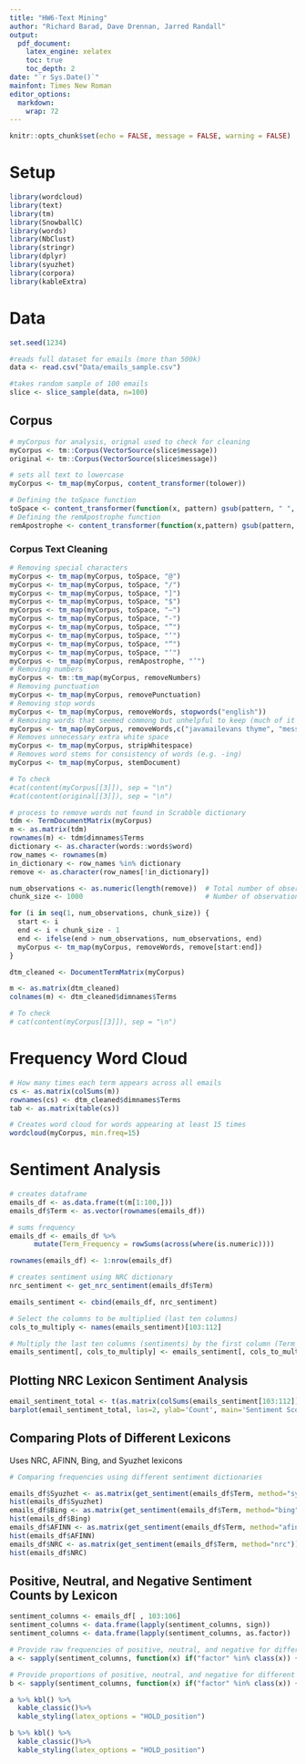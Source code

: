 ```yaml
---
title: "HW6-Text Mining"
author: "Richard Barad, Dave Drennan, Jarred Randall"
output:
  pdf_document:
    latex_engine: xelatex
    toc: true
    toc_depth: 2
date: "`r Sys.Date()`"
mainfont: Times New Roman
editor_options: 
  markdown: 
    wrap: 72
---
```


```r
knitr::opts_chunk$set(echo = FALSE, message = FALSE, warning = FALSE)
```

# Setup

```r
library(wordcloud)
library(text)
library(tm)
library(SnowballC)
library(words)
library(NbClust)
library(stringr)
library(dplyr)
library(syuzhet)
library(corpora)
library(kableExtra)

```

# Data

```r
set.seed(1234)

#reads full dataset for emails (more than 500k)
data <- read.csv("Data/emails_sample.csv")

#takes random sample of 100 emails
slice <- slice_sample(data, n=100)

```

## Corpus

```r
# myCorpus for analysis, orignal used to check for cleaning 
myCorpus <- tm::Corpus(VectorSource(slice$message))
original <- tm::Corpus(VectorSource(slice$message))

# sets all text to lowercase
myCorpus <- tm_map(myCorpus, content_transformer(tolower))
```

```r
# Defining the toSpace function
toSpace <- content_transformer(function(x, pattern) gsub(pattern, " ", x))
# Defining the remApostrophe function
remApostrophe <- content_transformer(function(x,pattern) gsub(pattern, "", x))
```

### Corpus Text Cleaning

```r
# Removing special characters
myCorpus <- tm_map(myCorpus, toSpace, "@")
myCorpus <- tm_map(myCorpus, toSpace, "/")
myCorpus <- tm_map(myCorpus, toSpace, "]")
myCorpus <- tm_map(myCorpus, toSpace, "$")
myCorpus <- tm_map(myCorpus, toSpace, "—")
myCorpus <- tm_map(myCorpus, toSpace, "‐")
myCorpus <- tm_map(myCorpus, toSpace, "”")
myCorpus <- tm_map(myCorpus, toSpace, "‘")
myCorpus <- tm_map(myCorpus, toSpace, "“")
myCorpus <- tm_map(myCorpus, toSpace, "‘")
myCorpus <- tm_map(myCorpus, remApostrophe, "’")
# Removing numbers
myCorpus <- tm::tm_map(myCorpus, removeNumbers)
# Removing punctuation
myCorpus <- tm_map(myCorpus, removePunctuation)
# Removing stop words
myCorpus <- tm_map(myCorpus, removeWords, stopwords("english"))
# Removing words that seemed commong but unhelpful to keep (much of it is email header)
myCorpus <- tm_map(myCorpus, removeWords,c("javamailevans thyme", "messageid", "date", "subject", "mimeversion", "contenttype text plain charsetusascii", "contenttransferencoding bit", "xfrom", "xto", "xcc", "xbcc", "xfolder", "xorigin", "xfilename", "enroncom", "hou ect ect", "cc", "bcc"))
# Removes unnecessary extra white space
myCorpus <- tm_map(myCorpus, stripWhitespace)
# Removes word stems for consistency of words (e.g. -ing)
myCorpus <- tm_map(myCorpus, stemDocument)

# To check
#cat(content(myCorpus[[3]]), sep = "\n")
#cat(content(original[[3]]), sep = "\n")

# process to remove words not found in Scrabble dictionary
tdm <- TermDocumentMatrix(myCorpus)
m <- as.matrix(tdm)
rownames(m) <- tdm$dimnames$Terms
dictionary <- as.character(words::words$word)
row_names <- rownames(m)
in_dictionary <- row_names %in% dictionary
remove <- as.character(row_names[!in_dictionary])

num_observations <- as.numeric(length(remove))  # Total number of observations
chunk_size <- 1000                              # Number of observations to display at a time

for (i in seq(1, num_observations, chunk_size)) {
  start <- i
  end <- i + chunk_size - 1
  end <- ifelse(end > num_observations, num_observations, end)
  myCorpus <- tm_map(myCorpus, removeWords, remove[start:end])  
}

dtm_cleaned <- DocumentTermMatrix(myCorpus)

m <- as.matrix(dtm_cleaned)
colnames(m) <- dtm_cleaned$dimnames$Terms

# To check
# cat(content(myCorpus[[3]]), sep = "\n")

```

# Frequency Word Cloud

```r
# How many times each term appears across all emails
cs <- as.matrix(colSums(m))             
rownames(cs) <- dtm_cleaned$dimnames$Terms
tab <- as.matrix(table(cs))

# Creates word cloud for words appearing at least 15 times
wordcloud(myCorpus, min.freq=15)


```

# Sentiment Analysis

```r

# creates dataframe
emails_df <- as.data.frame(t(m[1:100,]))
emails_df$Term <- as.vector(rownames(emails_df))

# sums frequency
emails_df <- emails_df %>% 
      mutate(Term_Frequency = rowSums(across(where(is.numeric))))

rownames(emails_df) <- 1:nrow(emails_df)

# creates sentiment using NRC dictionary
nrc_sentiment <- get_nrc_sentiment(emails_df$Term)

emails_sentiment <- cbind(emails_df, nrc_sentiment)

# Select the columns to be multiplied (last ten columns)
cols_to_multiply <- names(emails_sentiment)[103:112]

# Multiply the last ten columns (sentiments) by the first column (Term_Frequency)
emails_sentiment[, cols_to_multiply] <- emails_sentiment[, cols_to_multiply] * emails_sentiment$Term_Frequency
```

## Plotting NRC Lexicon Sentiment Analysis

```r
email_sentiment_total <- t(as.matrix(colSums(emails_sentiment[103:112])))
barplot(email_sentiment_total, las=2, ylab='Count', main='Sentiment Scores')

```

## Comparing Plots of Different Lexicons

Uses NRC, AFINN, Bing, and Syuzhet lexicons

```r

# Comparing frequencies using different sentiment dictionaries

emails_df$Syuzhet <- as.matrix(get_sentiment(emails_df$Term, method="syuzhet"))
hist(emails_df$Syuzhet)
emails_df$Bing <- as.matrix(get_sentiment(emails_df$Term, method="bing"))
hist(emails_df$Bing)
emails_df$AFINN <- as.matrix(get_sentiment(emails_df$Term, method="afinn"))
hist(emails_df$AFINN)
emails_df$NRC <- as.matrix(get_sentiment(emails_df$Term, method="nrc"))   #There are Negative and Positive sentiments in the NRC output above.
hist(emails_df$NRC)

```

## Positive, Neutral, and Negative Sentiment Counts by Lexicon

```r
sentiment_columns <- emails_df[ , 103:106]
sentiment_columns <- data.frame(lapply(sentiment_columns, sign))
sentiment_columns <- data.frame(lapply(sentiment_columns, as.factor))

# Provide raw frequencies of positive, neutral, and negative for different sentiment dictionaries
a <- sapply(sentiment_columns, function(x) if("factor" %in% class(x)) {table(x)})

# Provide proportions of positive, neutral, and negative for different sentiment dictionaries
b <- sapply(sentiment_columns, function(x) if("factor" %in% class(x)) {prop.table(table(x))})

a %>% kbl() %>%
  kable_classic()%>%
  kable_styling(latex_options = "HOLD_position")

b %>% kbl() %>%
  kable_classic()%>%
  kable_styling(latex_options = "HOLD_position")

```
